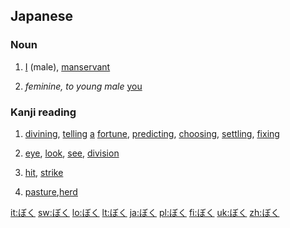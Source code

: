 ==Japanese==

===Noun===
{{ja-noun|h|rom=boku|hidx=ほく'}}

# {{ja-def|僕}} [[I]] (male), [[manservant]]
# ''feminine, to young male'' [[you]]

===Kanji reading===
{{ja-kanji reading|rom=boku|hidx=ほく'}}

# {{ja-def|卜}} [[divining]], [[telling]] [[a]] [[fortune]], [[predicting]], [[choosing]], [[settling]], [[fixing]]
# {{ja-def|目}} [[eye]], [[look]], [[see]], [[division]]
# {{ja-def|撲}} [[hit]], [[strike]]
# {{ja-def|牧}} [[pasture]],[[herd]]

[[it:ぼく]]
[[sw:ぼく]]
[[lo:ぼく]]
[[lt:ぼく]]
[[ja:ぼく]]
[[pl:ぼく]]
[[fi:ぼく]]
[[uk:ぼく]]
[[zh:ぼく]]